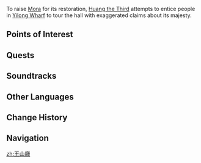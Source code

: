 {{Location Infobox
|image        = <gallery>
Wangshan Hall.png|In-game
Point of Interest Wangshan Hall Map Location.png|Map
</gallery>
|type         = Point of Interest
|map_level    = Wangshan Hall, Main Hall;Wangshan Hall, Secret Chamber
|region       = Liyue
|subregion    = Chenyu Vale
|area         = Chenyu Vale: Upper Vale
|subarea      = Mt. Lingmeng
}}
{{Location Intro|description=It is the stronghold of the [[Guhua Clan]], but due to the clan's decline, it has fallen into disrepair.}} To raise [[Mora]] for its restoration, [[Huang the Third]] attempts to entice people in [[Yilong Wharf]] to tour the hall with exaggerated claims about its majesty.

==Points of Interest==
{{Locations by Category Table|type=Points of Interest}}

==Quests==
{{Quests by Category List|Wangshan Hall Quests|heo=1}}

==Soundtracks==
{{Soundtracks by Category Table|type=location}}

==Other Languages==
{{Other Languages
|en       = Wangshan Hall
|zhs      = 王山厅
|zhs_rm   = 
|zht      = 王山廳
|zht_rm   = 
|zh_tl    = 
|ja       = 王山庁
|ja_rm    = Ousan-chou{{Assumed}}
|ja_tl    = 
|ko       = 왕산청
|ko_rm    = 
|ko_tl    = 
|es       = Salón Wangshan
|es_tl    = Wangshan Hall
|fr       = Salle de la montagne céleste
|fr_tl    = Hall of the Celestial Mountain
|ru       = Зал Ваншань
|ru_tl    = Wangshan Hall
|th       = โถง Wangshan
|th_rm    = Thong Wangshan
|th_tl    = 
|vi       = Sảnh Vương Sơn
|vi_tl    = 
|de       = Wangshan-Halle
|de_tl    = Wangshan Hall	
|id       = Balai Wangshan
|id_tl    = Wangshan Hall
|pt       = Pavilhão Wangshan
|pt_tl    = 
|tr       = Wangshan Konağı
|tr_tl    = 
|it       = Sala Wangshan
|it_tl    = 
}}

==Change History==
{{Change History|4.4}}

==Navigation==
{{PoI Navbox|Liyue}}

[[zh:王山廳]]